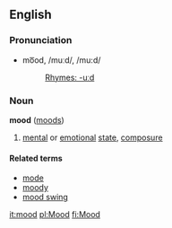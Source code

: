 ==English==
=== Pronunciation ===
*mo͞od, /muːd/, /mu:d/
*:[[Rhymes:English:-uːd|Rhymes: -uːd]]

===Noun===
'''mood''' ([[moods]])

#[[mental]] or [[emotion]]al [[state]], [[composure]]

====Related terms====
*[[mode]]<!-- it is related isn't it? -->
*[[moody]]
*[[mood swing]]

[[it:mood]]
[[pl:Mood]]
[[fi:Mood]]
